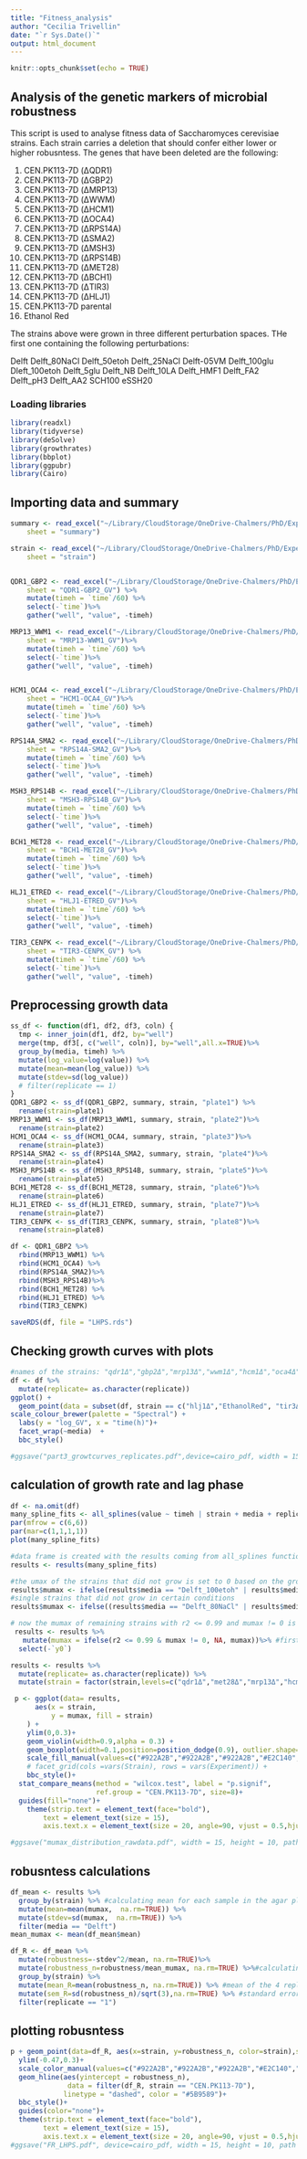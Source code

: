 ```yaml
---
title: "Fitness_analysis"
author: "Cecilia Trivellin"
date: "`r Sys.Date()`"
output: html_document
---
```


```r
knitr::opts_chunk$set(echo = TRUE)
```

## Analysis of the genetic markers of microbial robustness

This script is used to analyse fitness data of Saccharomyces cerevisiae strains. Each strain carries a deletion that should confer either lower or higher robusntess. The genes that have been deleted are the following: 

1)	CEN.PK113-7D (ΔQDR1)
2)	CEN.PK113-7D (ΔGBP2)
3)	CEN.PK113-7D (ΔMRP13)
4)	CEN.PK113-7D (ΔWWM)
5)	CEN.PK113-7D (ΔHCM1)
6)	CEN.PK113-7D (ΔOCA4)
7)	CEN.PK113-7D (ΔRPS14A) 
8)	CEN.PK113-7D (ΔSMA2) 
9)	CEN.PK113-7D (ΔMSH3) 
10)	CEN.PK113-7D (ΔRPS14B) 
11)	CEN.PK113-7D (ΔMET28) 
12)	CEN.PK113-7D (ΔBCH1)
13)	CEN.PK113-7D (ΔTIR3) 
14)	CEN.PK113-7D (ΔHLJ1) 
15) CEN.PK113-7D parental
16) Ethanol Red

The strains above were grown in three different perturbation spaces. THe first one containing the following perturbations: 

Delft
Delft_80NaCl
Delft_50etoh
Delft_25NaCl
Delft-05VM
Delft_100glu
Dleft_100etoh
Delft_5glu
Delft_NB
Delft_10LA
Delft_HMF1
Delft_FA2
Delft_pH3
Delft_AA2
SCH100
eSSH20

### Loading libraries
```r
library(readxl)
library(tidyverse)
library(deSolve)
library(growthrates)
library(bbplot)
library(ggpubr)
library(Cairo)
```

## Importing data and summary 
```r
summary <- read_excel("~/Library/CloudStorage/OneDrive-Chalmers/PhD/Experimental_Data/Robusntess application on existing dataset/Fitness assays/media_composition_LHFEPP.xlsx", 
    sheet = "summary") 

strain <- read_excel("~/Library/CloudStorage/OneDrive-Chalmers/PhD/Experimental_Data/Robusntess application on existing dataset/Fitness assays/media_composition_LHFEPP.xlsx", 
    sheet = "strain") 


QDR1_GBP2 <- read_excel("~/Library/CloudStorage/OneDrive-Chalmers/PhD/Experimental_Data/Robusntess application on existing dataset/Fitness assays/prj_rob_genes_LHPS_2/LHPS_part1.xlsx", 
    sheet = "QDR1-GBP2_GV") %>%
    mutate(timeh = `time`/60) %>%
    select(-`time`)%>%
    gather("well", "value", -timeh) 

MRP13_WWM1 <- read_excel("~/Library/CloudStorage/OneDrive-Chalmers/PhD/Experimental_Data/Robusntess application on existing dataset/Fitness assays/prj_rob_genes_LHPS_2/LHPS_part1.xlsx", 
    sheet = "MRP13-WWM1_GV")%>%
    mutate(timeh = `time`/60) %>%
    select(-`time`)%>%
    gather("well", "value", -timeh) 


HCM1_OCA4 <- read_excel("~/Library/CloudStorage/OneDrive-Chalmers/PhD/Experimental_Data/Robusntess application on existing dataset/Fitness assays/prj_rob_genes_LHPS_2/LHPS_part1.xlsx", 
    sheet = "HCM1-OCA4_GV")%>%
    mutate(timeh = `time`/60) %>%
    select(-`time`)%>%
    gather("well", "value", -timeh) 

RPS14A_SMA2 <- read_excel("~/Library/CloudStorage/OneDrive-Chalmers/PhD/Experimental_Data/Robusntess application on existing dataset/Fitness assays/prj_rob_genes_LHPS_2/LHPS_part2.xlsx", 
    sheet = "RPS14A-SMA2_GV")%>%
    mutate(timeh = `time`/60) %>%
    select(-`time`)%>%
    gather("well", "value", -timeh) 

MSH3_RPS14B <- read_excel("~/Library/CloudStorage/OneDrive-Chalmers/PhD/Experimental_Data/Robusntess application on existing dataset/Fitness assays/prj_rob_genes_LHPS_2/LHPS_part2.xlsx", 
    sheet = "MSH3-RPS14B_GV")%>%
    mutate(timeh = `time`/60) %>%
    select(-`time`)%>%
    gather("well", "value", -timeh) 

BCH1_MET28 <- read_excel("~/Library/CloudStorage/OneDrive-Chalmers/PhD/Experimental_Data/Robusntess application on existing dataset/Fitness assays/prj_rob_genes_LHPS_2/LHPS_part2.xlsx", 
    sheet = "BCH1-MET28_GV")%>%
    mutate(timeh = `time`/60) %>%
    select(-`time`)%>%
    gather("well", "value", -timeh) 

HLJ1_ETRED <- read_excel("~/Library/CloudStorage/OneDrive-Chalmers/PhD/Experimental_Data/Robusntess application on existing dataset/Fitness assays/prj_rob_genes_LHPS_2/LHPS_part3.xlsx", 
    sheet = "HLJ1-ETRED_GV")%>%
    mutate(timeh = `time`/60) %>%
    select(-`time`)%>%
    gather("well", "value", -timeh) 

TIR3_CENPK <- read_excel("~/Library/CloudStorage/OneDrive-Chalmers/PhD/Experimental_Data/Robusntess application on existing dataset/Fitness assays/prj_rob_genes_LHPS_2/LHPS_part3.xlsx", 
    sheet = "TIR3-CENPK_GV") %>%
    mutate(timeh = `time`/60) %>%
    select(-`time`)%>%
    gather("well", "value", -timeh) 
```
## Preprocessing growth data 
```r
ss_df <- function(df1, df2, df3, coln) {
  tmp <- inner_join(df1, df2, by="well")
  merge(tmp, df3[, c("well", coln)], by="well",all.x=TRUE)%>%
  group_by(media, timeh) %>%
  mutate(log_value=log(value)) %>%
  mutate(mean=mean(log_value)) %>%
  mutate(stdev=sd(log_value)) 
  # filter(replicate == 1) 
}
QDR1_GBP2 <- ss_df(QDR1_GBP2, summary, strain, "plate1") %>%
  rename(strain=plate1)
MRP13_WWM1 <- ss_df(MRP13_WWM1, summary, strain, "plate2")%>%
  rename(strain=plate2)
HCM1_OCA4 <- ss_df(HCM1_OCA4, summary, strain, "plate3")%>%
  rename(strain=plate3)
RPS14A_SMA2 <- ss_df(RPS14A_SMA2, summary, strain, "plate4")%>%
  rename(strain=plate4)
MSH3_RPS14B <- ss_df(MSH3_RPS14B, summary, strain, "plate5")%>%
  rename(strain=plate5)
BCH1_MET28 <- ss_df(BCH1_MET28, summary, strain, "plate6")%>%
  rename(strain=plate6)
HLJ1_ETRED <- ss_df(HLJ1_ETRED, summary, strain, "plate7")%>%
  rename(strain=plate7)
TIR3_CENPK <- ss_df(TIR3_CENPK, summary, strain, "plate8")%>%
  rename(strain=plate8)

df <- QDR1_GBP2 %>%
  rbind(MRP13_WWM1) %>%
  rbind(HCM1_OCA4) %>%
  rbind(RPS14A_SMA2)%>%
  rbind(MSH3_RPS14B)%>%
  rbind(BCH1_MET28) %>%
  rbind(HLJ1_ETRED) %>%
  rbind(TIR3_CENPK) 

saveRDS(df, file = "LHPS.rds")
```
## Checking growth curves with plots
```r
#names of the strains: "qdr1Δ","gbp2Δ","mrp13Δ","wwm1Δ","hcm1Δ","oca4Δ","rps14aΔ","sma2Δ","msh3Δ","rps14bΔ","bch1Δ", "met28Δ","hlj1Δ","EthanolRed", "tir3Δ","CEN.PK113-7D"
df <- df %>%
  mutate(replicate= as.character(replicate)) 
ggplot() +
  geom_point(data = subset(df, strain == c("hlj1Δ","EthanolRed", "tir3Δ","CEN.PK113-7D")), size = 0.7, aes(y=log_value, x=timeh, colour=strain, shape=replicate)) +
scale_colour_brewer(palette = "Spectral") +
  labs(y = "log_GV", x = "time(h)")+
  facet_wrap(~media)  +
  bbc_style()

#ggsave("part3_growtcurves_replicates.pdf",device=cairo_pdf, width = 15, height = 10, path = "~/Library/CloudStorage/OneDrive-Chalmers/PhD/Experimental_Data/Robusntess application on existing dataset/R_scripts/genetic_markers_robustness/plots/LHPS_fitness_2")
```
## calculation of growth rate and lag phase 
```r
df <- na.omit(df)
many_spline_fits <- all_splines(value ~ timeh | strain + media + replicate, data = df, spar = 0.7)
par(mfrow = c(6,6))
par(mar=c(1,1,1,1))
plot(many_spline_fits)

#data frame is created with the results coming from all_splines function
results <- results(many_spline_fits) 

#the umax of the strains that did not grow is set to 0 based on the growth curves above
results$mumax <- ifelse(results$media == "Delft_100etoh" | results$media == "Delft_pH3", 0 , results$mumax) #none of the strains grew with Delft_100etoh or pH3
#single strains that did not grow in certain conditions 
results$mumax <- ifelse((results$media == "Delft_80NaCl" | results$media == "Delft_FA2" | results$media == "SCH100") & results$strain == "met28Δ", 0 , results$mumax)

# now the mumax of remaining strains with r2 <= 0.99 and mumax != 0 is set to NA
 results <- results %>%
   mutate(mumax = ifelse(r2 <= 0.99 & mumax != 0, NA, mumax))%>% #first I convert all the mumax values <0.99 to NA as the approximation of the function is not reiable 
  select(-`y0`)

results <- results %>%
  mutate(replicate= as.character(replicate)) %>%
  mutate(strain = factor(strain,levels=c("qdr1Δ","met28Δ","mrp13Δ","hcm1Δ","gbp2Δ","rps14aΔ","rps14bΔ","oca4Δ","msh3Δ", "bch1Δ", "wwm1Δ","hlj1Δ", "tir3Δ", "sma2Δ", "CEN.PK113-7D", "EthanolRed"))) 

 p <- ggplot(data= results, 
      aes(x = strain,
          y = mumax, fill = strain)
    ) +
    ylim(0,0.3)+
    geom_violin(width=0.9,alpha = 0.3) +
    geom_boxplot(width=0.1,position=position_dodge(0.9), outlier.shape=NA, aes(middle=mean(mumax)))+
    scale_fill_manual(values=c("#922A2B","#922A2B","#922A2B","#E2C140","#E2C140","#E2C140","#E2C140","#E2C140","#E2C140", "#4775A5", "#4775A5", "#4775A5", "#4775A5", "#4775A5","#5B9589","#5B9589")) +
    # facet_grid(cols =vars(Strain), rows = vars(Experiment)) +
    bbc_style()+
  stat_compare_means(method = "wilcox.test", label = "p.signif", 
                     ref.group = "CEN.PK113-7D", size=8)+
  guides(fill="none")+
    theme(strip.text = element_text(face="bold"),
        text = element_text(size = 15),
        axis.text.x = element_text(size = 20, angle=90, vjust = 0.5,hjust = 1))

#ggsave("mumax_distribution_rawdata.pdf", width = 15, height = 10, path = "~/Library/CloudStorage/OneDrive-Chalmers/PhD/Experimental_Data/Robusntess application on existing dataset/R_scripts/genetic_markers_robustness/plots/LHPS_fitness")
```

## robusntess calculations 
```r
df_mean <- results %>%
  group_by(strain) %>% #calculating mean for each sample in the agar plate 
  mutate(mean=mean(mumax,  na.rm=TRUE)) %>%
  mutate(stdev=sd(mumax,  na.rm=TRUE)) %>%
  filter(media == "Delft")
mean_mumax <- mean(df_mean$mean)

df_R <- df_mean %>%
  mutate(robustness=-stdev^2/mean, na.rm=TRUE)%>%
  mutate(robustness_n=robustness/mean_mumax, na.rm=TRUE) %>%#calculating normalized robustness with the mean of all strains and all experiments
  group_by(strain) %>%
  mutate(mean_R=mean(robustness_n, na.rm=TRUE)) %>% #mean of the 4 replicates per sample coming from the 4 different plates
  mutate(sem_R=sd(robustness_n)/sqrt(3),na.rm=TRUE) %>% #standard error = standard deviation of the sampling distribution/sqrt n of samples
  filter(replicate == "1")
```
## plotting robusntess 
```r
p + geom_point(data=df_R, aes(x=strain, y=robustness_n, color=strain),size=5)+
  ylim(-0.47,0.3)+
  scale_color_manual(values=c("#922A2B","#922A2B","#922A2B","#E2C140","#E2C140","#E2C140","#E2C140","#E2C140","#E2C140", "#4775A5", "#4775A5", "#4775A5", "#4775A5", "#4775A5","#5B9589","#5B9589")) +
  geom_hline(aes(yintercept = robustness_n), 
              data = filter(df_R, strain == "CEN.PK113-7D"),
             linetype = "dashed", color = "#5B9589")+
  bbc_style()+
  guides(color="none")+
  theme(strip.text = element_text(face="bold"),
        text = element_text(size = 15),
        axis.text.x = element_text(size = 20, angle=90, vjust = 0.5,hjust = 1))
#ggsave("FR_LHPS.pdf", device=cairo_pdf, width = 15, height = 10, path = "~/Library/CloudStorage/OneDrive-Chalmers/PhD/Experimental_Data/Robusntess application on existing dataset/R_scripts/genetic_markers_robustness/plots/LHPS_fitness_2")
```

